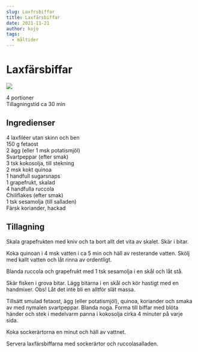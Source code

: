 ```yaml
---
slug: Laxfrsbiffar
title: Laxfärsbiffar
date: 2021-11-21
author: kojo
tags:
  - måltider
---
```


# Laxfärsbiffar

![](../images/489c3b0b-3065-4f62-8cb5-d9e2c6f6842b.png)



4 portioner <br/>
Tillagningstid ca 30 min 

 ## Ingredienser

4 laxfiléer utan skinn och ben<br/>
150 g fetaost <br/>
2 ägg (eller 1 msk potatismjöl) <br/>
Svartpeppar (efter smak) <br/>
3 tsk kokosolja, till stekning <br/>
2 msk kokt quinoa<br/>
1 handfull sugarsnaps <br/>
1 grapefrukt, skalad <br/>
4 handfulla ruccola<br/>
Chiliflakes (efter smak) <br/>
1 tsk sesamolja (till salladen)<br/>
Färsk koriander, hackad 

 ## Tillagning

Skala grapefrukten med kniv och ta bort allt det vita av skalet. Skär i bitar. 

Koka quinoan i 4 msk vatten i ca 5 min och häll av resterande vatten. Skölj med kallt vatten och låt rinna av ordentligt. 

Blanda ruccola och grapefrukt med 1 tsk sesamolja i en skål och låt stå. 

Skär fisken i grova bitar. Lägg bitarna i en skål och kör hastigt med en handmixer. Obs! Låt det inte bli en alltför slät massa.

Tillsätt smulad fetaost, ägg (eller potatismjöl), quinoa, koriander och smaka av med nymalen svartpeppar. Blanda noga. Forma till biffar med blöta händer och stek i medelvarm panna i kokosolja cirka 4 minuter på varje sida.

Koka sockerärtorna en minut och häll av vattnet. 

Servera laxfärsbiffarna med sockerärtor och ruccolasalladen.
